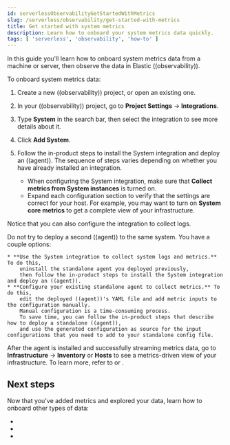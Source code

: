 ```yaml
---
id: serverlessObservabilityGetStartedWithMetrics
slug: /serverless/observability/get-started-with-metrics
title: Get started with system metrics
description: Learn how to onboard your system metrics data quickly.
tags: [ 'serverless', 'observability', 'how-to' ]
---
```


<p><DocBadge template="technical preview" /></p>


<Roles role="Admin" goal="onboard system metrics data" />

In this guide you'll learn how to onboard system metrics data from a machine or server,
then observe the data in Elastic ((observability)).

To onboard system metrics data:

1. <DocLink id="serverlessObservabilityCreateAnObservabilityProject">Create a new ((observability)) project</DocLink>, or open an existing one.
1. In your ((observability)) project, go to **Project Settings** → **Integrations**.
1. Type **System** in the search bar, then select the integration to see more details about it.
1. Click **Add System**.
1. Follow the in-product steps to install the System integration and deploy an ((agent)).
The sequence of steps varies depending on whether you have already installed an integration.

    * When configuring the System integration, make sure that **Collect metrics from System instances** is turned on.
    * Expand each configuration section to verify that the settings are correct for your host.
      For example, you may want to turn on **System core metrics** to get a complete view of your infrastructure.

Notice that you can also configure the integration to collect logs.

<DocCallOut title="What if ((agent)) is already running on my host?">
    Do not try to deploy a second ((agent)) to the same system.
    You have a couple options:

    * **Use the System integration to collect system logs and metrics.** To do this,
        uninstall the standalone agent you deployed previously,
        then follow the in-product steps to install the System integration and deploy an ((agent)).
    * **Configure your existing standalone agent to collect metrics.** To do this,
        edit the deployed ((agent))'s YAML file and add metric inputs to the configuration manually.
        Manual configuration is a time-consuming process.
        To save time, you can follow the in-product steps that describe how to deploy a standalone ((agent)),
        and use the generated configuration as source for the input configurations that you need to add to your standalone config file.
</DocCallOut>

After the agent is installed and successfully streaming metrics data,
go to **Infrastructure** → **Inventory** or **Hosts** to see a metrics-driven view of your infrastructure.
To learn more, refer to <DocLink id="serverlessObservabilityViewInfrastructureMetrics" /> or <DocLink id="serverlessObservabilityAnalyzeHosts" />.

## Next steps

Now that you've added metrics and explored your data,
learn how to onboard other types of data:

* <DocLink id="serverlessObservabilityGetStartedWithLogs" />
* <DocLink id="serverlessObservabilityStreamLogFiles"/>
* <DocLink id="serverlessObservabilityApmGetStarted"/>
